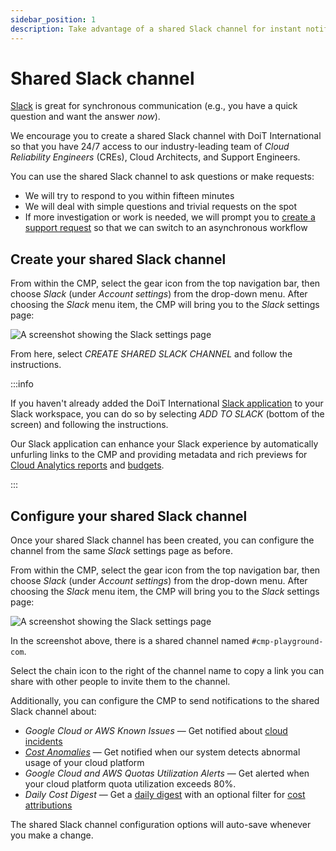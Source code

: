 ```yaml
---
sidebar_position: 1
description: Take advantage of a shared Slack channel for instant notifications and quick responses from our engineering and support staff
---
```


# Shared Slack channel

[Slack](https://slack.com/) is great for synchronous communication (e.g., you have a quick question and want the answer _now_).

We encourage you to create a shared Slack channel with DoiT International so that you have 24/7 access to our industry-leading team of _Cloud Reliability Engineers_ (CREs), Cloud Architects, and Support Engineers.

You can use the shared Slack channel to ask questions or make requests:

- We will try to respond to you within fifteen minutes
- We will deal with simple questions and trivial requests on the spot
- If more investigation or work is needed, we will prompt you to [create a support request](index.mdx) so that we can switch to an asynchronous workflow

## Create your shared Slack channel

From within the CMP, select the gear icon from the top navigation bar, then choose _Slack_ (under _Account settings_) from the drop-down menu. After choosing the _Slack_ menu item, the CMP will bring you to the _Slack_ settings page:

![A screenshot showing the _Slack_ settings page](../../assets/png/cmp-settings-slack-create.png)

From here, select _CREATE SHARED SLACK CHANNEL_ and follow the instructions.

:::info

If you haven't already added the DoiT International [Slack application](../../general/slack.mdx) to your Slack workspace, you can do so by selecting _ADD TO SLACK_ (bottom of the screen) and following the instructions.

Our Slack application can enhance your Slack experience by automatically unfurling links to the CMP and providing metadata and rich previews for [Cloud Analytics reports](../../cloud-analytics/create-cloud-report/index.mdx) and [budgets](../../cloud-analytics/manage-budgets.mdx).

:::

## Configure your shared Slack channel

Once your shared Slack channel has been created, you can configure the channel from the same _Slack_ settings page as before.

From within the CMP, select the gear icon from the top navigation bar, then choose _Slack_ (under _Account settings_) from the drop-down menu. After choosing the _Slack_ menu item, the CMP will bring you to the _Slack_ settings page:

![A screenshot showing the _Slack_ settings page](../../assets/png/cmp-settings-slack-configure.png)

In the screenshot above, there is a shared channel named `#cmp-playground-com`.

Select the chain icon to the right of the channel name to copy a link you can share with other people to invite them to the channel.

Additionally, you can configure the CMP to send notifications to the shared Slack channel about:

- _Google Cloud or AWS Known Issues_ &mdash; Get notified about [cloud incidents](cloud-incidents.mdx)
- [_Cost Anomalies_](../../anomaly-detection/cloud-anomalies.mdx) &mdash; Get notified when our system detects abnormal usage of your cloud platform
- _Google Cloud and AWS Quotas Utilization Alerts_ &mdash; Get alerted when your cloud platform quota utilization exceeds 80%.
- _Daily Cost Digest_ &mdash; Get a [daily digest](../../general/profile.mdx#daily-digest-emails) with an optional filter for [cost attributions](../../cloud-analytics/attributing-cloud-spend.mdx)

The shared Slack channel configuration options will auto-save whenever you make a change.
